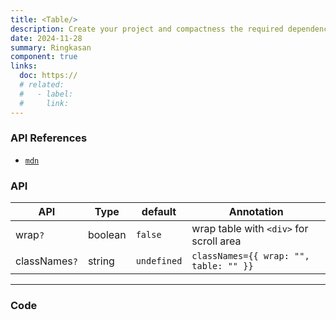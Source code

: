 ```yaml
---
title: <Table/>
description: Create your project and compactness the required dependencies.
date: 2024-11-28
summary: Ringkasan
component: true
links:
  doc: https://
  # related:
  #   - label:
  #     link:
---
```


### API References

- [`mdn`](https://developer.mozilla.org/en-US/docs/Web/HTML/Element/table)

### API

| API           | Type    | default     | Annotation                              |
| ------------- | ------- | ----------- | --------------------------------------- |
| wrap`?`       | boolean | `false`     | wrap table with `<div>` for scroll area |
| classNames`?` | string  | `undefined` | `classNames={{ wrap: "", table: "" }}`  |

---

### Code
